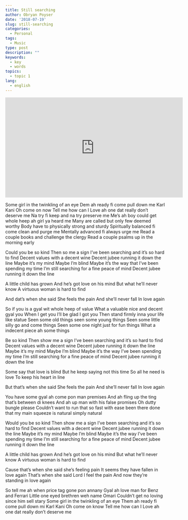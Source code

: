 ```yaml
---
title: Still searching
author: Obryan Poyser
date: '2018-07-19'
slug: still-searching
categories:
  - Personal
tags:
  - Music
type: post
description: ""
keywords:
  - key
  - words
topics:
  - topic 1
lang:
  - english
---
```


<iframe width="560" height="315" src="https://www.youtube.com/embed/YsunfX4FwHM" frameborder="0" allow="autoplay; encrypted-media" allowfullscreen></iframe>


Some girl in the twinkling of an eye
Dem ah ready fi come pull down me Karl Kani
Oh come on now
Tell me how can I
Love ah one dat really don't deserve me
Na try fi keep and na try preserve me
Me's ah boy could get whole heep ah girl ya heard me
Many are called but only few deemed worthy
Body have to physically strong and sturdy
Spiritually balanced fi come clean and purge me
Mentally advanced fi always urge me
Read a couple books and challenge the clergy
Read a couple psalms up in the morning early

Could you be so kind
Then so me a sign
I've been searching and it's so hard to find
Decent values with a decent wine
Decent jubee running it down the line
Maybe it's my mind
Maybe I'm blind
Maybe it's the way that I've been spending my time
I'm still searching for a fine peace of mind
Decent jubee running it down the line

A little child has grown
And he's got love on his mind
But what he'll never know
A virtuous woman is hard to find

And dat's when she said
She feels the pain
And she'll never fall
In love again

So if you is a gyal wit whole heep of value
What a valuable nice and decent gyal you
When I get you I'll be glad I got you
Then stand firmly inna your life like statue
Seen some old things seen some young things
Seen some little silly go and come things
Seen some one night just for fun things
What a indecent piece ah some things

Be so kind
Then show me a sign
I've been searching and it's so hard to find
Decent values with a decent wine
Decent jubee running it down the line
Maybe it's my mind
Maybe I'm blind
Maybe it's the way I've been spending my time
I'm still searching for a fine peace of mind
Decent jubee running it down the line

Some say that love is blind
But he keep saying not this time
So all he need is love
To keep his heart in line

But that's when she said
She feels the pain
And she'll never fall
In love again

You have some gyal ah come pon man premises
And ah fling up the ting that's between di knees
And ah up man with his false promises
Oh dutty bungle please
Couldn't want to run that so fast with ease
been there done that my main squeeze is natural
simply natural

Would you be so kind
Then show me a sign
I've been searching and it's so hard to find
Decent values with a decent wine
Decent jubee running it down the line
Maybe it's my mind
Maybe I'm blind
Maybe it's the way I've been spending my time
I'm still searching for a fine peace of mind
Decent jubee running it down the line

A little child has grown
And he's got love on his mind
But what he'll never know
A virtuous woman is hard to find

Cause that's when she said she's feeling pain
It seems they have fallen in love again
That's when she said
Lord I feel the pain
And now they're standing in love again

So tell me ah when price tag gone pon annany
Gyal ah love man for Benz and Ferrari
Little one eyed brethren weh name Omari
Couldn't get no loving since him sell stary
Some girl in the twinkling of an eye
Them ah ready fi come pull down mi Karl Kani
Oh come on know
Tell me how can I
Love ah one dat really don't deserve me
